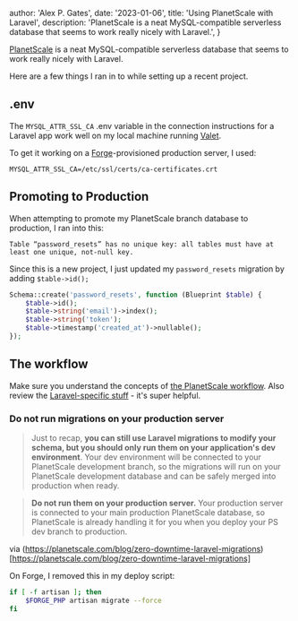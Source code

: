 
  author: 'Alex P. Gates',
  date: '2023-01-06',
  title: 'Using PlanetScale with Laravel',
  description:
    'PlanetScale is a neat MySQL-compatible serverless database that seems to work really nicely with Laravel.',
}


[PlanetScale](https://planetscale.com)  is a neat MySQL-compatible serverless database that seems to work really nicely with Laravel.

Here are a few things I ran in to while setting up a recent project.


## .env

The `MYSQL_ATTR_SSL_CA` .env variable in the connection instructions for a Laravel app work well on my local machine running [Valet](https://laravel.com/docs/9.x/valet).

To get it working on a [Forge](https://forge.laravel.com)-provisioned production server, I used:

`MYSQL_ATTR_SSL_CA=/etc/ssl/certs/ca-certificates.crt`


## Promoting to Production

When attempting to promote my PlanetScale branch database to production, I ran into this:

`Table “password_resets” has no unique key: all tables must have at least one unique, not-null key.`

Since this is a new project, I just updated my `password_resets` migration by adding `$table->id();`

```PHP
Schema::create('password_resets', function (Blueprint $table) {
    $table->id();
    $table->string('email')->index();
    $table->string('token');
    $table->timestamp('created_at')->nullable();
});
```

## The workflow

Make sure you understand the concepts of [the PlanetScale workflow](https://planetscale.com/docs/concepts/planetscale-workflow). Also review the [Laravel-specific stuff](https://planetscale.com/blog/zero-downtime-laravel-migrations) - it's super helpful.

### Do not run migrations on your production server

> Just to recap, **you can still use Laravel migrations to modify your schema, but you should only run them on your application's dev environment**. Your dev environment will be connected to your PlanetScale development branch, so the migrations will run on your PlanetScale development database and can be safely merged into production when ready.

> **Do not run them on your production server.** Your production server is connected to your main production PlanetScale database, so PlanetScale is already handling it for you when you deploy your PS dev branch to production.

via (https://planetscale.com/blog/zero-downtime-laravel-migrations)[https://planetscale.com/blog/zero-downtime-laravel-migrations]


On Forge, I removed this in my deploy script:

```BASH
if [ -f artisan ]; then
    $FORGE_PHP artisan migrate --force
fi
```
